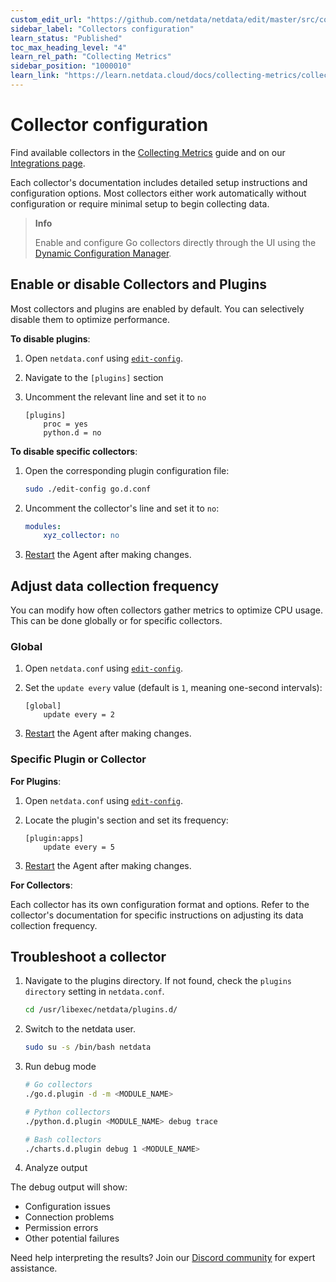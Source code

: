 ```yaml
---
custom_edit_url: "https://github.com/netdata/netdata/edit/master/src/collectors/REFERENCE.md"
sidebar_label: "Collectors configuration"
learn_status: "Published"
toc_max_heading_level: "4"
learn_rel_path: "Collecting Metrics"
sidebar_position: "1000010"
learn_link: "https://learn.netdata.cloud/docs/collecting-metrics/collectors-configuration"
---
```


# Collector configuration

Find available collectors in the [Collecting Metrics](/docs/collecting-metrics) guide and on our [Integrations page](https://www.netdata.cloud/integrations).

Each collector's documentation includes detailed setup instructions and configuration options. Most collectors either work automatically without configuration or require minimal setup to begin collecting data.

> **Info**
>
> Enable and configure Go collectors directly through the UI using the [Dynamic Configuration Manager](/docs/netdata-agent/configuration/dynamic-configuration-manager).

## Enable or disable Collectors and Plugins

Most collectors and plugins are enabled by default. You can selectively disable them to optimize performance.

**To disable plugins**:

1. Open `netdata.conf` using [`edit-config`](/docs/netdata-agent/configuration#edit-a-configuration-file-using-edit-config).
2. Navigate to the `[plugins]` section
3. Uncomment the relevant line and set it to `no`

   ```text
   [plugins]
       proc = yes
       python.d = no
   ```

**To disable specific collectors**:

1. Open the corresponding plugin configuration file:
   ```bash
   sudo ./edit-config go.d.conf
   ```
2. Uncomment the collector's line and set it to `no`:
   ```yaml
   modules:
       xyz_collector: no
   ```
3. [Restart](/docs/netdata-agent/maintenance/service-control) the Agent after making changes.

## Adjust data collection frequency

You can modify how often collectors gather metrics to optimize CPU usage. This can be done globally or for specific collectors.

### Global

1. Open `netdata.conf` using [`edit-config`](/docs/netdata-agent/configuration#edit-a-configuration-file-using-edit-config).
2. Set the `update every` value (default is `1`, meaning one-second intervals):
    ```text
    [global]
        update every = 2
    ```

3. [Restart](/docs/netdata-agent/maintenance/service-control) the Agent after making changes.

### Specific Plugin or Collector

**For Plugins**:

1. Open `netdata.conf` using [`edit-config`](/docs/netdata-agent/configuration#edit-a-configuration-file-using-edit-config).
2. Locate the plugin's section and set its frequency:

    ```text
    [plugin:apps]
        update every = 5
    ```
3. [Restart](/docs/netdata-agent/maintenance/service-control) the Agent after making changes.

**For Collectors**:

Each collector has its own configuration format and options. Refer to the collector's documentation for specific instructions on adjusting its data collection frequency.

## Troubleshoot a collector

1. Navigate to the plugins directory. If not found, check the `plugins directory` setting in `netdata.conf`.
   ```bash
   cd /usr/libexec/netdata/plugins.d/
   ```
2. Switch to the netdata user.
   ```bash
   sudo su -s /bin/bash netdata
   ```
3. Run debug mode

   ```bash
   # Go collectors
   ./go.d.plugin -d -m <MODULE_NAME>

   # Python collectors
   ./python.d.plugin <MODULE_NAME> debug trace
   
   # Bash collectors
   ./charts.d.plugin debug 1 <MODULE_NAME>
   ```
4. Analyze output

The debug output will show:

- Configuration issues
- Connection problems
- Permission errors
- Other potential failures

Need help interpreting the results? Join our [Discord community](https://discord.com/invite/2mEmfW735j) for expert assistance.
